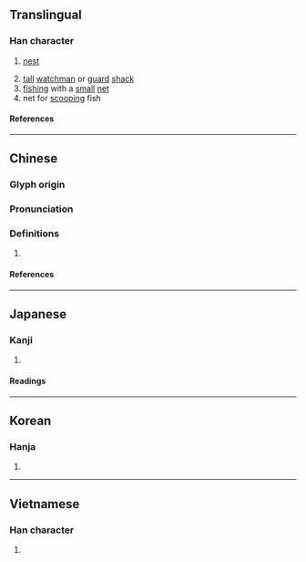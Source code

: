 {{character info/new}}
==Translingual==

===Han character===
{{Han char|rn=75|rad=木|as=11|sn=15|four=42994|canj=DVVD|ids=⿰木巢}}

# {{lb|zh|archaic}} [[nest]]
# [[tall]] [[watchman]] or [[guard]] [[shack]]
# [[fish]]ing with a [[small]] [[net]]
# net for [[scoop]]ing fish

====References====
{{Han ref|kx=0550.030|dkj=15433|dj=0937.270|hdz=21286.030|uh=6A14}}

----

==Chinese==
{{zh-forms}}

===Glyph origin===
{{Han etym}}

===Pronunciation===
{{zh-pron
|m=cháo,jiǎo
|c=caau4,ziu2
|mc=y
|oc=y
|ma=
|cat=n,v
}}

===Definitions===
{{zh-hanzi}}

# {{rfdef|lang=zh}}

====References====

----

==Japanese==

===Kanji===
{{ja-kanji|grade=|rs=木11}}

# {{defn|lang=ja|sort=木11}}

====Readings====
{{ja-readings
|goon=じょう<ぜう
|kanon=そう<さう
|kun=す-, すく-う
}}

----

==Korean==

===Hanja===
{{ko-hanja|소}}

# {{defn|lang=ko|sort=木11}}

----

==Vietnamese==

===Han character===
{{vi-readings|rs=木11|reading=sào}}

# {{defn|lang=vi|sort=木11}}